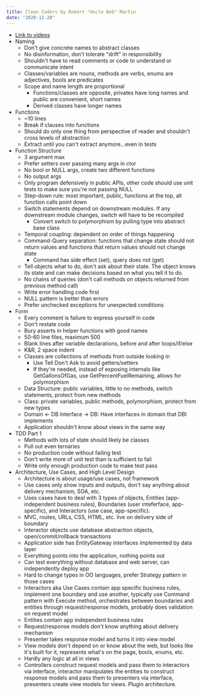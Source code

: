 ```yaml
---
title: Clean Coders by Robert "Uncle Bob" Martin
date: "2020-12-28"
---
```


- [Link to videos](https://cleancoders.com/)
- Naming
  - Don't give concrete names to abstract classes
  - No disinformation, don't tolerate "drift" in responsibility
  - Shouldn't have to read comments or code to understand or communicate intent
  - Classes/variables are nouns, methods are verbs, enums are adjectives, bools are predicates
  - Scope and name length are proportional
    - Functions/classes are opposite, privates have long names and public are convenient, short names
    - Derived classes have longer names
- Functions
  - ~10 lines
  - Break if clauses into functions
  - Should do only one thing from perspective of reader and shouldn't cross levels of abstraction
  - Extract until you can't extract anymore...even in tests
- Function Structure
  - 3 argument max
  - Prefer setters over passing many args in ctor
  - No bool or NULL args, create two different functions
  - No output args
  - Only program defensively in public APIs, other code should use unit tests to make sure you're not passing NULL
  - Step-down rule: most important, public, functions at the top, all function calls point down
  - Switch statements depend on downstream modules. If any downstream module changes, switch will have to be recompiled
    - Convert switch to polymorphism by pulling type into abstract base class
  - Temporal coupling: dependent on order of things happening
  - Command-Query separation: functions that change state should not return values and functions that return values should not change state
    - Command has side effect (set), query does not (get)
  - Tell objects what to do, don't ask about their state. The object knows its state and can make decisions based on what you tell it to do.
  - No chains of queries (don't call methods on objects returned from previous method call)
  - Write error handling code first
  - NULL pattern is better than errors
  - Prefer unchecked exceptions for unexpected conditions
- Form
  - Every comment is failure to express yourself in code
  - Don't restate code
  - Bury asserts in helper functions with good names
  - 50-60 line files, maximum 500
  - Blank lines after variable declarations, before and after loops/if/else
  - K&R, 2 space indent
  - Classes are collections of methods from outside looking in
    - Use Tell Don't Ask to avoid getters/setters
    - If they're needed, instead of exposing internals like GetGallonsOfGas, use GetPercentFuelRemaining, allows for polymorphism
  - Data Structure: public variables, little to no methods, switch statements, protect from new methods
  - Class: private variables, public methods, polymorphism, protect from new types
  - Domain \<- DB Interface -\> DB: Have interfaces in domain that DBI implements
  - Application shouldn't know about views in the same way
- TDD Part 1
  - Methods with lots of state should likely be classes
  - Pull out even ternaries
  - No production code without failing test
  - Don't write more of unit test than is sufficient to fail
  - Write only enough production code to make test pass
- Architecture, Use Cases, and High Level Design
  - Architecture is about usage/use cases, not framework
  - Use cases only show inputs and outputs, don't say anything about delivery mechanism, SOA, etc.
  - Uses cases have to deal with 3 types of objects, Entities (app-independent business rules), Boundaries (user inteferface, app-specific), and Interactors (use case, app-specific).
  - MVC, routes, URLs, CSS, HTML, etc. live on delivery side of boundary
  - Interactor objects use database abstraction objects, open/commit/rollback transactions
  - Application side has EntityGateway interfaces implemented by data layer
  - Everything points into the application, nothing points out
  - Can test everything without database and web server, can independently deploy app
  - Hard to change types in OO languages, prefer Strategy pattern in those cases
  - Interactors aka Use Cases contain app specific business rules, implement one boundary and use another, typically use Command pattern with Execute method, orchestrates between boundaries and entities through request/response models, probably does validation on request model
  - Entities contain app independent business rules
  - Request/response models don't know anything about delivery mechanism
  - Presenter takes response model and turns it into view model
  - View models don't depend on or know about the web, but looks like it's built for it, represents what's on the page, bools, enums, etc.
  - Hardly any logic at all in views
  - Controllers construct request models and pass them to interactors via interface, interactor manipulates the entities to construct response models and pass them to presenters via interface, presenters create view models for views. Plugin architecture.
